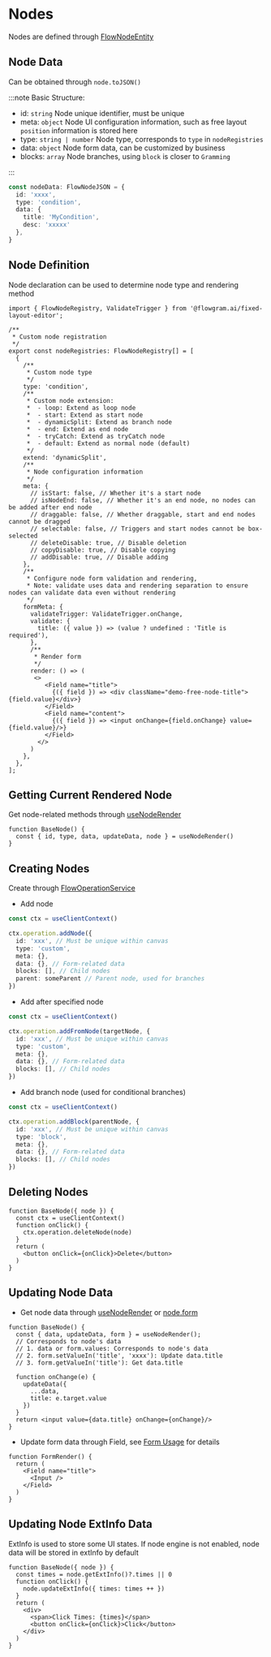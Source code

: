 # Nodes

Nodes are defined through [FlowNodeEntity](/api/core/flow-node-entity.html)

## Node Data

Can be obtained through `node.toJSON()`

:::note Basic Structure:

- id: `string` Node unique identifier, must be unique
- meta: `object` Node UI configuration information, such as free layout `position` information is stored here
- type: `string | number` Node type, corresponds to `type` in `nodeRegistries`
- data: `object` Node form data, can be customized by business
- blocks: `array` Node branches, using `block` is closer to `Gramming`

:::

```ts pure
const nodeData: FlowNodeJSON = {
  id: 'xxxx',
  type: 'condition',
  data: {
    title: 'MyCondition',
    desc: 'xxxxx'
  },
}
```

## Node Definition

Node declaration can be used to determine node type and rendering method

```tsx pure
import { FlowNodeRegistry, ValidateTrigger } from '@flowgram.ai/fixed-layout-editor';

/**
 * Custom node registration
 */
export const nodeRegistries: FlowNodeRegistry[] = [
  {
    /**
     * Custom node type
     */
    type: 'condition',
    /**
     * Custom node extension:
     *  - loop: Extend as loop node
     *  - start: Extend as start node
     *  - dynamicSplit: Extend as branch node
     *  - end: Extend as end node
     *  - tryCatch: Extend as tryCatch node
     *  - default: Extend as normal node (default)
     */
    extend: 'dynamicSplit',
    /**
     * Node configuration information
     */
    meta: {
      // isStart: false, // Whether it's a start node
      // isNodeEnd: false, // Whether it's an end node, no nodes can be added after end node
      // draggable: false, // Whether draggable, start and end nodes cannot be dragged
      // selectable: false, // Triggers and start nodes cannot be box-selected
      // deleteDisable: true, // Disable deletion
      // copyDisable: true, // Disable copying
      // addDisable: true, // Disable adding
    },
    /**
     * Configure node form validation and rendering,
     * Note: validate uses data and rendering separation to ensure nodes can validate data even without rendering
     */
    formMeta: {
      validateTrigger: ValidateTrigger.onChange,
      validate: {
        title: ({ value }) => (value ? undefined : 'Title is required'),
      },
      /**
       * Render form
       */
      render: () => (
       <>
          <Field name="title">
            {({ field }) => <div className="demo-free-node-title">{field.value}</div>}
          </Field>
          <Field name="content">
            {({ field }) => <input onChange={field.onChange} value={field.value}/>}
          </Field>
        </>
      )
    },
  },
];
```

## Getting Current Rendered Node

Get node-related methods through [useNodeRender](/api/hooks/use-node-render.html)

```tsx pure
function BaseNode() {
  const { id, type, data, updateData, node } = useNodeRender()
}
```

## Creating Nodes

Create through [FlowOperationService](/api/services/flow-operation-service.html)

- Add node

```ts pure
const ctx = useClientContext()

ctx.operation.addNode({
  id: 'xxx', // Must be unique within canvas
  type: 'custom',
  meta: {},
  data: {}, // Form-related data
  blocks: [], // Child nodes
  parent: someParent // Parent node, used for branches
})
```

- Add after specified node

```ts pure
const ctx = useClientContext()

ctx.operation.addFromNode(targetNode, {
  id: 'xxx', // Must be unique within canvas
  type: 'custom',
  meta: {},
  data: {}, // Form-related data
  blocks: [], // Child nodes
})
```

- Add branch node (used for conditional branches)

```ts pure
const ctx = useClientContext()

ctx.operation.addBlock(parentNode, {
  id: 'xxx', // Must be unique within canvas
  type: 'block',
  meta: {},
  data: {}, // Form-related data
  blocks: [], // Child nodes
})
```

## Deleting Nodes

```tsx pure
function BaseNode({ node }) {
  const ctx = useClientContext()
  function onClick() {
    ctx.operation.deleteNode(node)
  }
  return (
    <button onClick={onClick}>Delete</button>
  )
}
```

## Updating Node Data

- Get node data through [useNodeRender](/api/hooks/use-node-render.html) or [node.form](https://flowgram.ai/auto-docs/editor/interfaces/NodeFormProps.html)

```tsx pure
function BaseNode() {
  const { data, updateData, form } = useNodeRender();
  // Corresponds to node's data
  // 1. data or form.values: Corresponds to node's data
  // 2. form.setValueIn('title', 'xxxx'): Update data.title
  // 3. form.getValueIn('title'): Get data.title

  function onChange(e) {
    updateData({
      ...data,
      title: e.target.value
    })
  }
  return <input value={data.title} onChange={onChange}/>
}

```

- Update form data through Field, see [Form Usage](/guide/advanced/form.html) for details

```tsx pure
function FormRender() {
  return (
    <Field name="title">
      <Input />
    </Field>
  )
}
```

## Updating Node ExtInfo Data

ExtInfo is used to store some UI states. If node engine is not enabled, node data will be stored in extInfo by default

```tsx pure
function BaseNode({ node }) {
  const times = node.getExtInfo()?.times || 0
  function onClick() {
    node.updateExtInfo({ times: times ++ })
  }
  return (
    <div>
      <span>Click Times: {times}</span>
      <button onClick={onClick}>Click</button>
    </div>
  )
}
```

